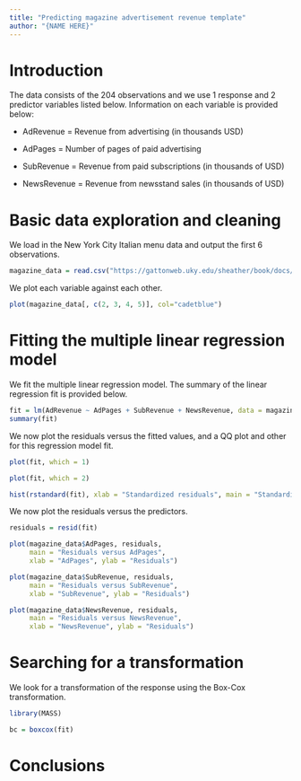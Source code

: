 ```yaml
---
title: "Predicting magazine advertisement revenue template"
author: "{NAME HERE}"
---
```


# Introduction

The data consists of the 204 observations and we use 1 response and 2 predictor variables listed below. Information on each variable is provided below:

- AdRevenue = Revenue from advertising (in thousands USD)

- AdPages = Number of pages of paid advertising

- SubRevenue = Revenue from paid subscriptions (in thousands of USD) 

- NewsRevenue = Revenue from newsstand sales (in thousands of USD) 


# Basic data exploration and cleaning

We load in the New York City Italian menu data and output the first 6 observations.

```r
magazine_data = read.csv("https://gattonweb.uky.edu/sheather/book/docs/datasets/magazines.csv", header=T)
```

We plot each variable against each other.

```r
plot(magazine_data[, c(2, 3, 4, 5)], col="cadetblue")
```

# Fitting the multiple linear regression model

We fit the multiple linear regression model.
The summary of the linear regression fit is provided below.

```r
fit = lm(AdRevenue ~ AdPages + SubRevenue + NewsRevenue, data = magazine_data)
summary(fit)
```

We now plot the residuals versus the fitted values, and a QQ plot and other for this regression model fit.

```r
plot(fit, which = 1)
```

```r
plot(fit, which = 2)
```

```r
hist(rstandard(fit), xlab = "Standardized residuals", main = "Standardized residuals histogram")
```
We now plot the residuals versus the predictors.

```r
residuals = resid(fit)

plot(magazine_data$AdPages, residuals,
     main = "Residuals versus AdPages",
     xlab = "AdPages", ylab = "Residuals")
```

```r
plot(magazine_data$SubRevenue, residuals,
     main = "Residuals versus SubRevenue",
     xlab = "SubRevenue", ylab = "Residuals")
```

```r
plot(magazine_data$NewsRevenue, residuals,
     main = "Residuals versus NewsRevenue",
     xlab = "NewsRevenue", ylab = "Residuals")
```

# Searching for a transformation

We look for a transformation of the response using the Box-Cox transformation.

```r
library(MASS)

bc = boxcox(fit)
```

# Conclusions


